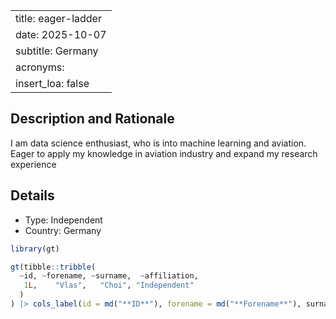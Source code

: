 
---
title: eager-ladder
date: 2025-10-07
subtitle: Germany
acronyms:
  insert_loa: false
---

## Description and Rationale

I am data science enthusiast, who is into machine learning and aviation. Eager to apply my knowledge in aviation industry and expand my research experience

## Details

* Type: Independent
* Country: Germany

```r
library(gt)

gt(tibble::tribble(
  ~id, ~forename, ~surname,  ~affiliation,
   1L,    "Vlas",   "Choi", "Independent"
  )
) |> cols_label(id = md("**ID**"), forename = md("**Forename**"), surname ~ md("**Surname**"), affiliation ~ md("**Affiliation**"))
```
